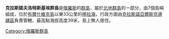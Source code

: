 '''克拉斯諾夫洛特斯基埃群島'''是[[俄羅斯|俄羅斯]]的[[群島|群島]]，屬於[[北地群島|北地群島]]的一部分，由7個島嶼組成，位於[[布爾什維克島|布爾什維克島]]以東33公里的[[喀拉海|喀拉海]]，行政方面由[[克拉斯諾亞爾斯克邊疆區|克拉斯諾亞爾斯克邊疆區]]負責管轄，最高點海拔高度39米，島上無人居住。

{{Russia-geo-stub}}
[[Category:俄羅斯群島|Category:俄羅斯群島]]